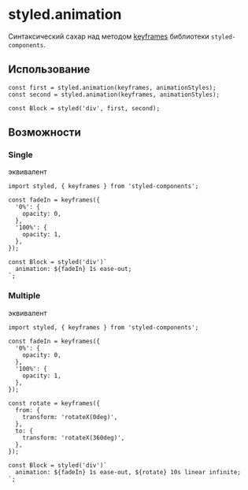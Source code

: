 
<Meta title='Utils / styled / animation' />

# styled.animation

Синтаксический сахар над методом [keyframes](https://styled-components.com/docs/basics#animations) библиотеки `styled-components`.

## Использование

```tsx
const first = styled.animation(keyframes, animationStyles);
const second = styled.animation(keyframes, animationStyles);

const Block = styled('div', first, second);
```

## Возможности

### Single

<Canvas className='canvas'>
  <Story id='utils-styled-animation--single' />
</Canvas>

эквивалент

```tsx
import styled, { keyframes } from 'styled-components';

const fadeIn = keyframes({
  '0%': {
    opacity: 0,
  },
  '100%': {
    opacity: 1,
  },
});

const Block = styled('div')`
  animation: ${fadeIn} 1s ease-out;
`;
```

### Multiple

<Canvas className='canvas'>
  <Story id='utils-styled-animation--multiple' />
</Canvas>

эквивалент

```tsx
import styled, { keyframes } from 'styled-components';

const fadeIn = keyframes({
  '0%': {
    opacity: 0,
  },
  '100%': {
    opacity: 1,
  },
});

const rotate = keyframes({
  from: {
    transform: 'rotateX(0deg)',
  },
  to: {
    transform: 'rotateX(360deg)',
  },
});

const Block = styled('div')`
  animation: ${fadeIn} 1s ease-out, ${rotate} 10s linear infinite;
`;
```
